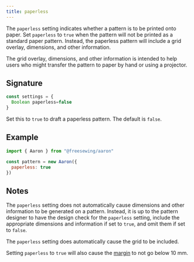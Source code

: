 ```yaml
---
title: paperless
---
```


The `paperless` setting indicates whether a pattern is to be printed onto paper.
Set `paperless` to `true` when the pattern will not be printed as a standard paper pattern.
Instead, the paperless pattern will include a grid overlay, dimensions, and
other information.

The grid overlay, dimensions, and other information is intended to help users
who might transfer the pattern to paper by hand or using a projector.

## Signature

```js
const settings = {
  Boolean paperless=false
}
```

Set this to `true` to draft a paperless pattern. The default is `false`.

## Example

```js
import { Aaron } from "@freesewing/aaron"

const pattern = new Aaron({
  paperless: true
})
```

## Notes

The `paperless` setting does not automatically cause dimensions
and other information to be generated on a pattern.
Instead, it is up to the pattern designer to have the design
check for the `paperless` setting,
include the appropriate dimensions and information if set to `true`,
and omit them if set to `false`.

The `paperless` setting does automatically cause the grid to be included.

Setting `paperless` to `true` will also cause the [margin](/reference/settings/margin) to not go below 10 mm.
